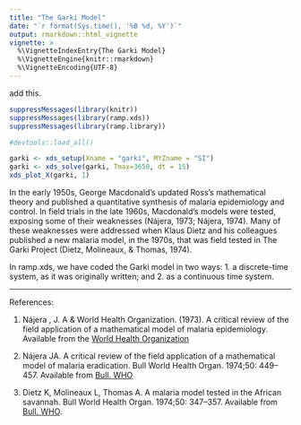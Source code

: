 ```yaml
---
title: "The Garki Model"
date: "`r format(Sys.time(), '%B %d, %Y')`"
output: rmarkdown::html_vignette
vignette: >
  %\VignetteIndexEntry{The Garki Model}
  %\VignetteEngine{knitr::rmarkdown}
  %\VignetteEncoding{UTF-8}
---
```


add this.

```r
suppressMessages(library(knitr))
suppressMessages(library(ramp.xds))
suppressMessages(library(ramp.library))
```

```r
#devtools::load_all()
```


```r
garki <- xds_setup(Xname = "garki", MYZname = "SI")
garki <- xds_solve(garki, Tmax=3650, dt = 15)
xds_plot_X(garki, 1)
```


In the early 1950s, George Macdonald's updated Ross's mathematical theory and published a quantitative synthesis of malaria epidemiology and control. In field trials in the late 1960s, Macdonald's models were tested, exposing some of their weaknesses (Nájera, 1973; Nájera, 1974). Many of these weaknesses were addressed when Klaus Dietz and his colleagues published a new malaria model, in the 1970s, that was field tested in The Garki Project (Dietz, Molineaux, & Thomas, 1974). 

In ramp.xds, we have coded the Garki model in two ways: 1. a discrete-time system, as it was originally written; and 2. as a continuous time system. 

***

References: 

1. Nájera , J. A & World Health Organization. (1973). A critical review of the field application of a mathematical model of malaria epidemiology. Available from the [World Health Organization](https://iris.who.int/bitstream/handle/10665/65662/WHO_MAL_73.796.pdf)

2.  Nájera JA. A critical review of the field application of a mathematical model of malaria eradication. Bull World Health Organ. 1974;50: 449–457. Available from [Bull. WHO](https://www.ncbi.nlm.nih.gov/pmc/articles/PMC2481134/pdf/bullwho00166-0077.pdf)

3. Dietz K, Molineaux L, Thomas A. A malaria model tested in the African savannah. Bull World Health Organ. 1974;50: 347–357. Available from [Bull. WHO](https://www.ncbi.nlm.nih.gov/pmc/articles/PMC2481204/pdf/bullwho00165-0208.pdf). 
